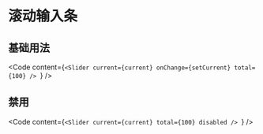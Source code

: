 
# 滚动输入条
## 基础用法
<Demo browserOnly>
  <SliderDemo />
</Demo>

<Code content={`<Slider
  current={current}
  onChange={setCurrent}
  total={100}
/>
`}
/>

## 禁用
<Demo browserOnly>
  <SliderDemo initValue={30} disabled />
</Demo>

<Code content={`<Slider
  current={current}
  total={100}
  disabled
/>
`}
/>